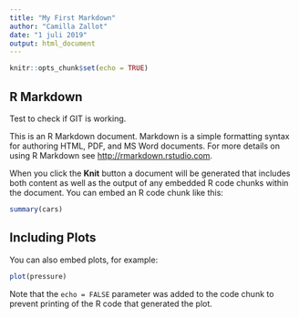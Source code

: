 ```yaml
---
title: "My First Markdown"
author: "Camilla Zallot"
date: "1 juli 2019"
output: html_document
---
```


```r
knitr::opts_chunk$set(echo = TRUE)
```

## R Markdown

Test to check if GIT is working.

This is an R Markdown document. Markdown is a simple formatting syntax for authoring HTML, PDF, and MS Word documents. For more details on using R Markdown see <http://rmarkdown.rstudio.com>.

When you click the **Knit** button a document will be generated that includes both content as well as the output of any embedded R code chunks within the document. You can embed an R code chunk like this:

```r
summary(cars)
```

## Including Plots

You can also embed plots, for example:

```r
plot(pressure)
```

Note that the `echo = FALSE` parameter was added to the code chunk to prevent printing of the R code that generated the plot.
